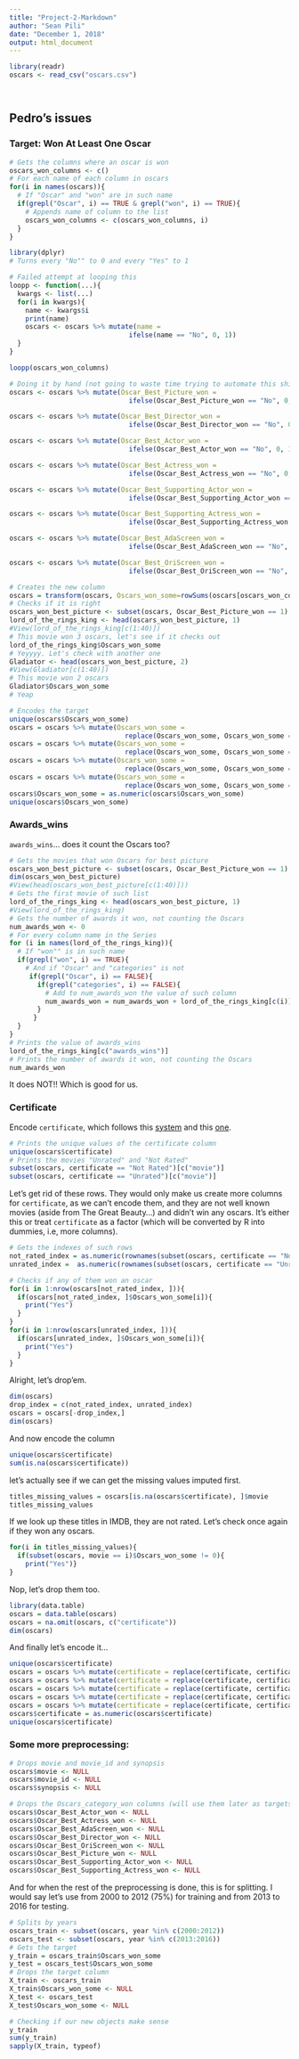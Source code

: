 ```yaml
---
title: "Project-2-Markdown"
author: "Sean Pili"
date: "December 1, 2018"
output: html_document
---
```


```r
library(readr)
oscars <- read_csv("oscars.csv")
```


```r





```



```r

```

## Pedro's issues

### Target: Won At Least One Oscar

```r
# Gets the columns where an oscar is won
oscars_won_columns <- c()
# For each name of each column in oscars
for(i in names(oscars)){
  # If "Oscar" and "won" are in such name
  if(grepl("Oscar", i) == TRUE & grepl("won", i) == TRUE){
    # Appends name of column to the list
    oscars_won_columns <- c(oscars_won_columns, i)
  }
}

library(dplyr)
# Turns every "No"" to 0 and every "Yes" to 1 

# Failed attempt at looping this
loopp <- function(...){
  kwargs <- list(...)
  for(i in kwargs){
    name <- kwargs$i
    print(name)
    oscars <- oscars %>% mutate(name = 
                              ifelse(name == "No", 0, 1))
  }
}

loopp(oscars_won_columns)

# Doing it by hand (not going to waste time trying to automate this shit...)
oscars <- oscars %>% mutate(Oscar_Best_Picture_won = 
                              ifelse(Oscar_Best_Picture_won == "No", 0, 1))

oscars <- oscars %>% mutate(Oscar_Best_Director_won = 
                              ifelse(Oscar_Best_Director_won == "No", 0, 1))

oscars <- oscars %>% mutate(Oscar_Best_Actor_won = 
                              ifelse(Oscar_Best_Actor_won == "No", 0, 1))

oscars <- oscars %>% mutate(Oscar_Best_Actress_won = 
                              ifelse(Oscar_Best_Actress_won == "No", 0, 1))

oscars <- oscars %>% mutate(Oscar_Best_Supporting_Actor_won = 
                              ifelse(Oscar_Best_Supporting_Actor_won == "No", 0, 1))

oscars <- oscars %>% mutate(Oscar_Best_Supporting_Actress_won = 
                              ifelse(Oscar_Best_Supporting_Actress_won == "No", 0, 1))

oscars <- oscars %>% mutate(Oscar_Best_AdaScreen_won = 
                              ifelse(Oscar_Best_AdaScreen_won == "No", 0, 1))

oscars <- oscars %>% mutate(Oscar_Best_OriScreen_won = 
                              ifelse(Oscar_Best_OriScreen_won == "No", 0, 1))

# Creates the new column
oscars = transform(oscars, Oscars_won_some=rowSums(oscars[oscars_won_columns]))
# Checks if it is right
oscars_won_best_picture <- subset(oscars, Oscar_Best_Picture_won == 1)
lord_of_the_rings_king <- head(oscars_won_best_picture, 1)
#View(lord_of_the_rings_king[c(1:40)])
# This movie won 3 oscars, let's see if it checks out
lord_of_the_rings_king$Oscars_won_some
# Yeyyyy. Let's check with another one
Gladiator <- head(oscars_won_best_picture, 2)
#View(Gladiator[c(1:40)])
# This movie won 2 oscars
Gladiator$Oscars_won_some
# Yeap

# Encodes the target
unique(oscars$Oscars_won_some)
oscars = oscars %>% mutate(Oscars_won_some = 
                             replace(Oscars_won_some, Oscars_won_some == 1, 1))
oscars = oscars %>% mutate(Oscars_won_some = 
                             replace(Oscars_won_some, Oscars_won_some == 2, 1))
oscars = oscars %>% mutate(Oscars_won_some = 
                             replace(Oscars_won_some, Oscars_won_some == 3, 1))
oscars = oscars %>% mutate(Oscars_won_some = 
                             replace(Oscars_won_some, Oscars_won_some == 4, 1))
oscars$Oscars_won_some = as.numeric(oscars$Oscars_won_some)
unique(oscars$Oscars_won_some)
```


### Awards_wins

`awards_wins`... does it count the Oscars too?
```r
# Gets the movies that won Oscars for best picture 
oscars_won_best_picture <- subset(oscars, Oscar_Best_Picture_won == 1)
dim(oscars_won_best_picture)
#View(head(oscars_won_best_picture[c(1:40)]))
# Gets the first movie of such list
lord_of_the_rings_king <- head(oscars_won_best_picture, 1)
#View(lord_of_the_rings_king)
# Gets the number of awards it won, not counting the Oscars 
num_awards_won <- 0
# For every column name in the Series
for (i in names(lord_of_the_rings_king)){
  # If "won"" is in such name
  if(grepl("won", i) == TRUE){
    # And if "Oscar" and "categories" is not
     if(grepl("Oscar", i) == FALSE){
       if(grepl("categories", i) == FALSE){
         # Add to num_awards_won the value of such column
         num_awards_won = num_awards_won + lord_of_the_rings_king[c(i)][[1]]
       }
      }
  }
}
# Prints the value of awards_wins
lord_of_the_rings_king[c("awards_wins")]
# Prints the number of awards it won, not counting the Oscars
num_awards_won
```
It does NOT!! Which is good for us. 


### Certificate

Encode `certificate`, which follows this [system](https://www.wikiwand.com/en/Motion_Picture_Association_of_America_film_rating_system) and this [one](https://www.wikiwand.com/en/TV_parental_guidelines_(US)#/TV-MA). 

```r
# Prints the unique values of the certificate column
unique(oscars$certificate)
# Prints the movies "Unrated" and "Not Rated"
subset(oscars, certificate == "Not Rated")[c("movie")]
subset(oscars, certificate == "Unrated")[c("movie")]
```

Let's get rid of these rows. They would only make us create more columns for `certificate`, as we can't encode them, and they are not well known movies (aside from The Great Beauty...) and didn't win any oscars. It's either this or treat `certificate` as a factor (which will be converted by R into dummies, i.e, more columns).

```r
# Gets the indexes of such rows
not_rated_index = as.numeric(rownames(subset(oscars, certificate == "Not Rated")[c("movie")]))
unrated_index =  as.numeric(rownames(subset(oscars, certificate == "Unrated")[c("movie")]))

# Checks if any of them won an oscar
for(i in 1:nrow(oscars[not_rated_index, ])){
  if(oscars[not_rated_index, ]$Oscars_won_some[i]){
    print("Yes")
  }
}
for(i in 1:nrow(oscars[unrated_index, ])){
  if(oscars[unrated_index, ]$Oscars_won_some[i]){
    print("Yes")
  }
}
```

Alright, let's drop'em.

```r
dim(oscars)
drop_index = c(not_rated_index, unrated_index)
oscars = oscars[-drop_index,]
dim(oscars)
```

And now encode the column

```r
unique(oscars$certificate)
sum(is.na(oscars$certificate))
```

let's actually see if we can get the missing values imputed first.

```r
titles_missing_values = oscars[is.na(oscars$certificate), ]$movie
titles_missing_values
```

If we look up these titles in IMDB, they are not rated. Let's check once again if they won any oscars.

```r
for(i in titles_missing_values){
  if(subset(oscars, movie == i)$Oscars_won_some != 0){
    print("Yes")}
}
```

Nop, let's drop them too.

```r
library(data.table)
oscars = data.table(oscars)
oscars = na.omit(oscars, c("certificate"))
dim(oscars)
```

And finally let's encode it...

```r
unique(oscars$certificate)
oscars = oscars %>% mutate(certificate = replace(certificate, certificate == "PG-13", 3))
oscars = oscars %>% mutate(certificate = replace(certificate, certificate == "G", 1))
oscars = oscars %>% mutate(certificate = replace(certificate, certificate == "R", 4))
oscars = oscars %>% mutate(certificate = replace(certificate, certificate == "PG", 2))
oscars = oscars %>% mutate(certificate = replace(certificate, certificate == "TV-MA", 5))
oscars$certificate = as.numeric(oscars$certificate)
unique(oscars$certificate)
```


### Some more preprocessing:

```r
# Drops movie and movie_id and synopsis
oscars$movie <- NULL
oscars$movie_id <- NULL 
oscars$synopsis <- NULL 

# Drops the Oscars_category_won columns (will use them later as targets, but for now we cannot use them to predict)
oscars$Oscar_Best_Actor_won <- NULL
oscars$Oscar_Best_Actress_won <- NULL
oscars$Oscar_Best_AdaScreen_won <- NULL
oscars$Oscar_Best_Director_won <- NULL
oscars$Oscar_Best_OriScreen_won <- NULL
oscars$Oscar_Best_Picture_won <- NULL
oscars$Oscar_Best_Supporting_Actor_won <- NULL
oscars$Oscar_Best_Supporting_Actress_won <- NULL
```

And for when the rest of the preprocessing is done, this is for splitting. I would say let's use from 2000 to 2012 (75%) for training and from 2013 to 2016 for testing.
```r
# Splits by years
oscars_train <- subset(oscars, year %in% c(2000:2012)) 
oscars_test <- subset(oscars, year %in% c(2013:2016))
# Gets the target
y_train = oscars_train$Oscars_won_some
y_test = oscars_test$Oscars_won_some
# Drops the target column
X_train <- oscars_train
X_train$Oscars_won_some <- NULL
X_test <- oscars_test
X_test$Oscars_won_some <- NULL

# Checking if our new objects make sense
y_train
sum(y_train)
sapply(X_train, typeof)
```
